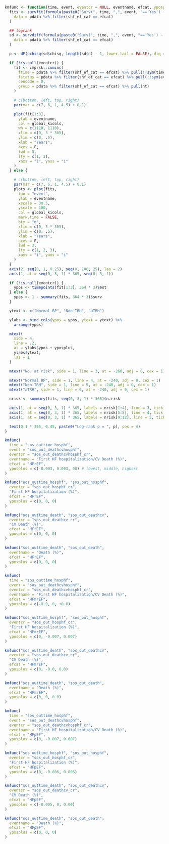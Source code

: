 ```r

kmfunc <- function(time, event, eventcr = NULL, eventname, efcat, yposplus = rep(0, 3)) {
  fits <- survfit(formula(paste0("Surv(", time, ",", event, "=='Yes') ~ ht")),
    data = pdata %>% filter(shf_ef_cat == efcat)
  )

  ## logrank
  sd <- survdiff(formula(paste0("Surv(", time, ",", event, "=='Yes') ~ ht")),
    data = pdata %>% filter(shf_ef_cat == efcat)
  )

  p <- dF(pchisq(sd$chisq, length(sd$n) - 1, lower.tail = FALSE), dig = 3, p = TRUE)

  if (!is.null(eventcr)) {
    fit <- cmprsk::cuminc(
      ftime = pdata %>% filter(shf_ef_cat == efcat) %>% pull(!!sym(time)),
      fstatus = pdata %>% filter(shf_ef_cat == efcat) %>% pull(!!sym(eventcr)),
      cencode = 0,
      group = pdata %>% filter(shf_ef_cat == efcat) %>% pull(ht)
    )

    # c(bottom, left, top, right)
    par(mar = c(7, 6, 1, 4.5) + 0.1)

    plot(fit[1:3],
      ylab = eventname,
      col = global_kicols,
      wh = c(1110, 1110),
      xlim = c(0, 3 * 365),
      ylim = c(0, .5),
      xlab = "Years",
      axes = F,
      lwd = 3,
      lty = c(1, 2),
      xaxs = "i", yaxs = "i"
    )
  } else {

    # c(bottom, left, top, right)
    par(mar = c(7, 6, 1, 4.5) + 0.1)
    plots <- plot(fits,
      fun = "event",
      ylab = eventname,
      xscale = 30.5,
      yscale = 100,
      col = global_kicols,
      mark.time = FALSE,
      bty = "n",
      xlim = c(0, 3 * 365),
      ylim = c(0, .5),
      xlab = "Years",
      axes = F,
      lwd = 3,
      lty = c(1, 2, 3),
      xaxs = "i", yaxs = "i"
    )
  }
  axis(2, seq(0, 1, 0.25), seq(0, 100, 25), las = 2)
  axis(1, at = seq(0, 3, 1) * 365, seq(0, 3, 1))

  if (!is.null(eventcr)) {
    ypos <- timepoints(fit[1:3], 364 * 3)$est
  } else {
    ypos <- 1 - summary(fits, 364 * 3)$surv
  }

  ytext <- c("Normal BP", "Non-TRH", "aTRH")

  ylabs <- bind_cols(ypos = ypos, ytext = ytext) %>%
    arrange(ypos)

  mtext(
    side = 4,
    line = .2,
    at = ylabs$ypos + yposplus,
    ylabs$ytext,
    las = 1
  )

  mtext("No. at risk", side = 1, line = 3, at = -260, adj = 0, cex = 1)

  mtext("Normal BP", side = 1, line = 4, at = -240, adj = 0, cex = 1)
  mtext("Non-TRH", side = 1, line = 5, at = -240, adj = 0, cex = 1)
  mtext("aTRH", side = 1, line = 6, at = -240, adj = 0, cex = 1)

  nrisk <- summary(fits, seq(0, 3, 1) * 365)$n.risk

  axis(1, at = seq(0, 3, 1) * 365, labels = nrisk[1:4], line = 3, tick = FALSE, cex.axis = 1)
  axis(1, at = seq(0, 3, 1) * 365, labels = nrisk[5:8], line = 4, tick = FALSE, cex.axis = 1)
  axis(1, at = seq(0, 3, 1) * 365, labels = nrisk[9:12], line = 5, tick = FALSE, cex.axis = 1)

  text(0.1 * 365, 0.45, paste0("Log-rank p = ", p), pos = 4)
}
```

```r
kmfunc(
  time = "sos_outtime_hosphf",
  event = "sos_out_deathcvhosphf",
  eventcr = "sos_out_deathcvhosphf_cr",
  eventname = "First HF hospitalization/CV Death (%)",
  efcat = "HFrEF",
  yposplus = c(-0.003, 0.003, 00) # lowest, middle, highest
)
```

```r
kmfunc("sos_outtime_hosphf", "sos_out_hosphf",
  eventcr = "sos_out_hosphf_cr",
  "First HF hospitalization (%)",
  efcat = "HFrEF",
  yposplus = c(0, 0, 0)
)
```

```r
kmfunc("sos_outtime_death", "sos_out_deathcv",
  eventcr = "sos_out_deathcv_cr",
  "CV Death (%)",
  efcat = "HFrEF",
  yposplus = c(0, 0, 0)
)
```

```r
kmfunc("sos_outtime_death", "sos_out_death",
  eventname = "Death (%)",
  efcat = "HFrEF",
  yposplus = c(0, 0, 0)
)
```

\clearpage
\newpage

```r
kmfunc(
  time = "sos_outtime_hosphf",
  event = "sos_out_deathcvhosphf",
  eventcr = "sos_out_deathcvhosphf_cr",
  eventname = "First HF hospitalization/CV Death (%)",
  efcat = "HFmrEF",
  yposplus = c(-0.0, 0, +0.0)
)
```

```r
kmfunc("sos_outtime_hosphf", "sos_out_hosphf",
  eventcr = "sos_out_hosphf_cr",
  "First HF hospitalization (%)",
  efcat = "HFmrEF",
  yposplus = c(0, -0.007, 0.007)
)
```

```r
kmfunc("sos_outtime_death", "sos_out_deathcv",
  eventcr = "sos_out_deathcv_cr",
  "CV Death (%)",
  efcat = "HFmrEF",
  yposplus = c(0, -0.0, 0.0)
)
```

```r
kmfunc("sos_outtime_death", "sos_out_death",
  eventname = "Death (%)",
  efcat = "HFmrEF",
  yposplus = c(0, 0, 0.0)
)
```

\clearpage
\newpage

```r
kmfunc(
  time = "sos_outtime_hosphf",
  event = "sos_out_deathcvhosphf",
  eventcr = "sos_out_deathcvhosphf_cr",
  eventname = "First HF hospitalization/CV Death (%)",
  efcat = "HFpEF",
  yposplus = c(0, -0.007, 0.007)
)
```

```r
kmfunc("sos_outtime_hosphf", "sos_out_hosphf",
  eventcr = "sos_out_hosphf_cr",
  "First HF hospitalization (%)",
  efcat = "HFpEF",
  yposplus = c(0, -0.006, 0.006)
)
```

```r
kmfunc("sos_outtime_death", "sos_out_deathcv",
  eventcr = "sos_out_deathcv_cr",
  "CV Death (%)",
  efcat = "HFpEF",
  yposplus = c(-0.005, 0, 0.00)
)
```

```r
kmfunc("sos_outtime_death", "sos_out_death",
  eventname = "Death (%)",
  efcat = "HFpEF",
  yposplus = c(0, 0, 0)
)
```
